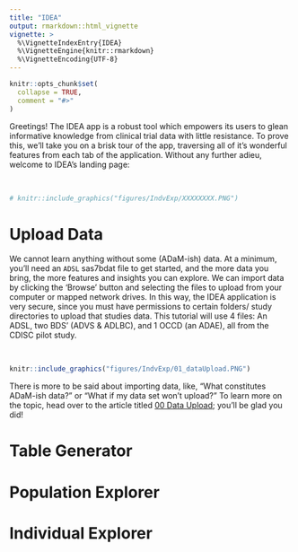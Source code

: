 ```yaml
---
title: "IDEA"
output: rmarkdown::html_vignette
vignette: >
  %\VignetteIndexEntry{IDEA}
  %\VignetteEngine{knitr::rmarkdown}
  %\VignetteEncoding{UTF-8}
---
```


```r
knitr::opts_chunk$set(
  collapse = TRUE,
  comment = "#>"
)
```


Greetings! The IDEA app is a robust tool which empowers its users to glean informative knowledge from clinical trial data with little resistance. To prove this, we'll take you on a brisk tour of the app, traversing all of it's wonderful features from each tab of the application. Without any further adieu, welcome to IDEA's landing page:

<br>

```r
# knitr::include_graphics("figures/IndvExp/XXXXXXXX.PNG")
```

# Upload Data

We cannot learn anything without some (ADaM-ish) data. At a minimum, you'll need an `ADSL` sas7bdat file to get started, and the more data you bring, the more features and insights you can explore. We can import data by clicking the 'Browse' button and selecting the files to upload from your computer or mapped network drives. In this way, the IDEA application is very secure, since you must have permissions to certain folders/ study directories to upload that studies data. This tutorial will use 4 files: An ADSL, two BDS' (ADVS & ADLBC), and 1 OCCD (an ADAE), all from the CDISC pilot study. 

<br>

```r
knitr::include_graphics("figures/IndvExp/01_dataUpload.PNG")
```

There is more to be said about importing data, like, "What constitutes ADaM-ish data?" or "What if my data set won't upload?" To learn more on the topic, head over to the article titled [00 Data Upload](https://github.biogen.com/pages/biometrics/SEER/articles/x00_Data_Upload.html); you'll be glad you did!

# Table Generator



# Population Explorer



# Individual Explorer





